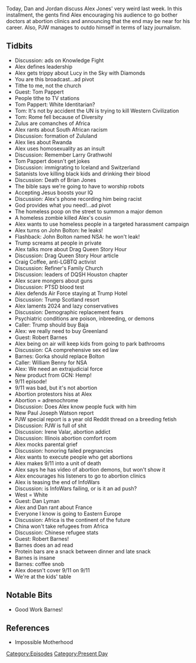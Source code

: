 {{DEFAULTSORT:
    #_EPISODE_0342:September 6-11, 2019
}}{{Episode
    | title             = September 6-11, 2019
    | caption           = Listen to this episode on [https://knowledgefight.libsyn.com/knowledge-fight-september-6-11-2019 Libsyn] [https://open.spotify.com/episode/1kYHujIKP2D5XwDuY5ZQpH Spotify]
    | episodeNumber     = 342
    | length            = 02:51:43
    | airDate           = September 13, 2019
    | coverageStartDate = September 6, 2019
    | coverageEndDate   = September 11, 2019
    | episodeType       = [[:Category:Present Day|Present Day]]
    | appearance        = [[Tom Pappert]], [[Larry Grathwohl]], [[John Bolton]], [[Craig Coffee]], [[Trent Lira]], [[Devin Will]], [[Robert Barnes]], [[Seb Gorka]], [[William Benny]], [[Paul Joseph Watson]], [[Irene Valar]], [[Jill Stanck]], [[Dan Lyman]]
    | oocDrop           = Let's become metrosexual! I'm joking!; I have so much news, I can't even cover it
    | previousEpisode   = [[341: September 5, 2019]]
    | nextEpisode       = [[343: April 3-8, 2013]]
}}

{{Stub}}

Today, Dan and Jordan discuss Alex Jones' very weird last week. In this installment, the gents find Alex encouraging his audience to go bother doctors at abortion clinics and announcing that the end may be near for his career. Also, PJW manages to outdo himself in terms of lazy journalism.

==Tidbits==

*Discussion: ads on Knowledge Fight
*Alex defines leadership
*Alex gets trippy about Lucy in the Sky with Diamonds
*You are this broadcast...ad pivot
*Tithe to me, not the church
*Guest: Tom Pappert
*People tithe to TV stations
*Tom Pappert: White Identitarian?
*Tom: It's not by accident the UN is trying to kill Western Civilization
*Tom: Rome fell because of Diversity
*Zulus are comanches of Africa
*Alex rants about South African racism
*Discussion: formation of Zululand
*Alex lies about Rwanda
*Alex uses homosexuality as an insult
*Discussion: Remember Larry Grathwohl
*Tom Pappert doesn't get jokes
*Discussion: immigrating to Iceland and Switzerland
*Satanists love killing black kids and drinking their blood
*Discussion: Death of Brian Jones
*The bible says we're going to have to worship robots
*Accepting Jesus boosts your IQ
*Discussion: Alex's phone recording him being racist
*God provides what you need!...ad pivot
*The homeless poop on the street to summon a major demon
*A homeless zombie killed Alex's cousin
*Alex wants to use homeless people in a targeted harassment campaign
*Alex turns on John Bolton: he leaks!
*Flashback: John Bolton named NSA: he won't leak!
*Trump screams at people in private
*Alex talks more about Drag Queen Story Hour
*Discussion: Drag Queen Story Hour article
*Craig Coffee, anti-LGBTQ activist
*Discussion: Refiner's Family Church
*Discussion: leaders of DQSH Houston chapter
*Alex scare mongers about guns
*Discussion: PTSD blood test
*Alex defends Air Force staying at Trump Hotel
*Discussion: Trump Scotland resort
*Alex laments 2024 and lazy conservatives
*Discussion: Demographic replacement fears
*Psychiatric conditions are poison, inbreeding, or demons
*Caller: Trump should buy Baja
*Alex: we really need to buy Greenland
*Guest: Robert Barnes
*Alex being on air will keep kids from going to park bathrooms
*Discussion: CA comprehensive sex ed law
*Barnes: Gorka should replace Bolton
*Caller: William Benny for NSA
*Alex: We need an extrajudicial force
*New product from GCN: Hemp!
*9/11 episode!
*9/11 was bad, but it's not abortion
*Abortion protestors hiss at Alex
*Abortion = adrenochrome
*Discussion: Does Alex know people fuck with him
*New Paul Joseph Watson report
*PJW special report is a year old Reddit thread on a breeding fetish
*Discussion: PJW is full of shit
*Discussion: Irene Valar, abortion addict
*Discussion: Illinois abortion comfort room
*Alex mocks parental grief
*Discussion: honoring failed pregnancies
*Alex wants to execute people who get abortions
*Alex makes 9/11 into a unit of death
*Alex says he has video of abortion demons, but won't show it
*Alex encourages his listeners to go to abortion clinics
*Alex is teasing the end of InfoWars
*Discussion: is InfoWars failing, or is it an ad push?
*West = White
*Guest: Dan Lyman
*Alex and Dan rant about France
*Everyone I know is going to Eastern Europe
*Discussion: Africa is the continent of the future
*China won't take refugees from Africa
*Discussion: Chinese refugee stats
*Guest: Robert Barnes!
*Barnes does an ad read
*Protein bars are a snack between dinner and late snack
*Barnes is insane
*Barnes: coffee snob
*Alex doesn't cover 9/11 on 9/11
*We're at the kids' table

==Notable Bits==

*Good Work Barnes!

==References==

*Impossible Motherhood

[[Category:Episodes]]
[[Category:Present Day]]

